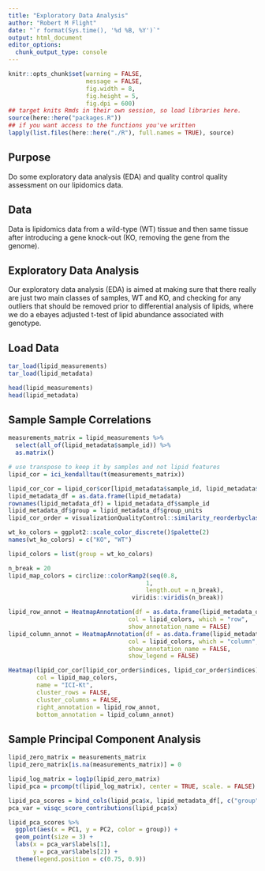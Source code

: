 ```yaml
---
title: "Exploratory Data Analysis"
author: "Robert M Flight"
date: "`r format(Sys.time(), '%d %B, %Y')`"
output: html_document
editor_options: 
  chunk_output_type: console
---
```


```r
knitr::opts_chunk$set(warning = FALSE,
                      message = FALSE,
                      fig.width = 8,
                      fig.height = 5,
                      fig.dpi = 600)
## target knits Rmds in their own session, so load libraries here.
source(here::here("packages.R"))
## if you want access to the functions you've written
lapply(list.files(here::here("./R"), full.names = TRUE), source)
```


## Purpose

Do some exploratory data analysis (EDA) and quality control quality assessment on our lipidomics data.

## Data

Data is lipidomics data from a wild-type (WT) tissue and then same tissue after introducing a gene knock-out (KO, removing the gene from the genome).

## Exploratory Data Analysis

Our exploratory data analysis (EDA) is aimed at making sure that there really are just two main classes of samples, WT and KO, and checking for any outliers that should be removed prior to differential analysis of lipids, where we do a ebayes adjusted t-test of lipid abundance associated with genotype.

## Load Data

```r
tar_load(lipid_measurements)
tar_load(lipid_metadata)
```

```r
head(lipid_measurements)
head(lipid_metadata)
```

## Sample Sample Correlations

```r
measurements_matrix = lipid_measurements %>%
  select(all_of(lipid_metadata$sample_id)) %>%
  as.matrix()

# use transpose to keep it by samples and not lipid features
lipid_cor = ici_kendalltau(t(measurements_matrix))
```

```r
lipid_cor_cor = lipid_cor$cor[lipid_metadata$sample_id, lipid_metadata$sample_id]
lipid_metadata_df = as.data.frame(lipid_metadata)
rownames(lipid_metadata_df) = lipid_metadata_df$sample_id
lipid_metadata_df$group = lipid_metadata_df$group_units
lipid_cor_order = visualizationQualityControl::similarity_reorderbyclass(lipid_cor_cor, sample_classes = lipid_metadata_df[, "group", drop = FALSE], transform = "sub_1")

wt_ko_colors = ggplot2::scale_color_discrete()$palette(2)
names(wt_ko_colors) = c("KO", "WT")

lipid_colors = list(group = wt_ko_colors)

n_break = 20
lipid_map_colors = circlize::colorRamp2(seq(0.8, 
                                       1, 
                                       length.out = n_break),
                                   viridis::viridis(n_break))

lipid_row_annot = HeatmapAnnotation(df = as.data.frame(lipid_metadata_df[lipid_cor_order$indices, c("group"), drop = FALSE]),
                                  col = lipid_colors, which = "row",
                                  show_annotation_name = FALSE)
lipid_column_annot = HeatmapAnnotation(df = as.data.frame(lipid_metadata_df[lipid_cor_order$indices, c("group"), drop = FALSE]),
                                  col = lipid_colors, which = "column",
                                  show_annotation_name = FALSE,
                                  show_legend = FALSE)

Heatmap(lipid_cor_cor[lipid_cor_order$indices, lipid_cor_order$indices],
        col = lipid_map_colors,
        name = "ICI-Kt",
        cluster_rows = FALSE,
        cluster_columns = FALSE,
        right_annotation = lipid_row_annot,
        bottom_annotation = lipid_column_annot)

```

## Sample Principal Component Analysis

```r
lipid_zero_matrix = measurements_matrix
lipid_zero_matrix[is.na(measurements_matrix)] = 0

lipid_log_matrix = log1p(lipid_zero_matrix)
lipid_pca = prcomp(t(lipid_log_matrix), center = TRUE, scale. = FALSE)

lipid_pca_scores = bind_cols(lipid_pca$x, lipid_metadata_df[, c("group", "sample_id")])
pca_var = visqc_score_contributions(lipid_pca$x)

lipid_pca_scores %>%
  ggplot(aes(x = PC1, y = PC2, color = group)) +
  geom_point(size = 3) +
  labs(x = pca_var$labels[1],
       y = pca_var$labels[2]) +
  theme(legend.position = c(0.75, 0.9))
```